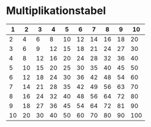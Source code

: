 # Multiplikationstabel

| 1 | 2 | 3 | 4 | 5 | 6 | 7 | 8 | 9 | 10 | 
|---|---|---|---|---|---|---|---|---|----|
| 2 | 4 | 6 | 8 | 10| 12| 14| 16| 18| 20 | 
| 3 | 6 | 9 | 12| 15| 18| 21| 24| 27| 30 |
| 4 | 8 | 12| 16| 20| 24| 28| 32| 36| 40 |
| 5 | 10| 15| 20| 25| 30| 35| 40| 45| 50 |
| 6 | 12| 18| 24| 30| 36| 42| 48| 54| 60 |
| 7 | 14| 21| 28| 35| 42| 49| 56| 63| 70 |
| 8 | 16| 24| 32| 40| 48| 56| 64| 72| 80 |
| 9 | 18| 27| 36| 45| 54| 64| 72| 81| 90 |
| 10| 20| 30| 40| 50| 60| 70| 80| 90| 100|
